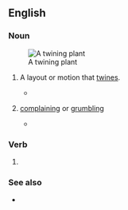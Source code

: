 {{also|Twining}}
==English==

===Noun===
{{en-noun|~}}

[[File:PSM V67 D188 Twining plant wild morning glory.png|thumb|right|A twining plant]]

# {{lb|en|countable}} A layout or motion that [[twine]]s.
#* {{quote-book|lang=en|year=1907|author=Ludwig Jost, Robert John Harvey Gibson|title=Lectures on plant physiology|passage=In addition to autonomous movements in one plane we have also autonomous movements in space, such as torsions and '''twinings'''.}}
# {{lb|en|British|uncountable|regional|Cumbria}} [[complaining]] or [[grumbling]]
#* {{quote-journal|lang=en|date=November 23, 2009|author=agency.|title=Cockermouth starts journey back from flood devastation|work=The Guardian|url= |page= |passage=''Canon Bryan Rowe, quoted in the article''. It's going to take months to put right. But you won't hear any '''twining''' [Cumbrian dialect for moaning]. Nobody is going: 'Woe is us'. Everybody is just trying to help somebody else.}}

===Verb===
{{head|en|present participle}}

# {{present participle of|lang=en|twine|nocat=1}}

===See also===
* {{l|en|twinning}}